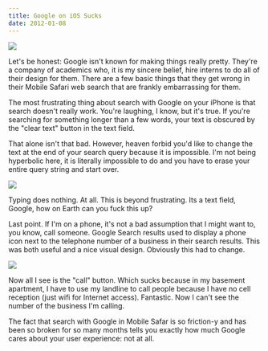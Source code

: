 ```yaml
---
title: Google on iOS Sucks
date: 2012-01-08
---
```



![](0183EA0B90D44155BA24D4F96382012C.png)

Let's be honest: Google isn't known for making things really pretty. They're a company of academics who, it is my sincere belief, hire interns to do all of their design for them. There are a few basic things that they get wrong in their Mobile Safari web search that are frankly&nbsp;embarrassing&nbsp;for them.

The most frustrating thing about search with Google on your iPhone is that search doesn't really work. You're laughing, I know, but it's true. If you're searching for something longer than a few words, your text is obscured by the "clear text" button in the text field.

That alone isn't that bad. However, heaven forbid you'd like to change the text at the end of your search query because it is impossible. I'm not being hyperbolic here, it is literally impossible to do and you have to erase your entire query string and start over.

![](AC6B5EB99DB74490AABB70EF36D18838.png)

Typing does nothing. At all. This is beyond frustrating. Its a text field, Google, how on Earth can you fuck this up?

Last point. If I'm on a phone, it's not a bad assumption that I might want to, you know, call someone. Google Search results used to display a phone icon next to the telephone number of a business in their search results. This was both useful and a nice visual design. Obviously this had to change.

![](4B76FE4BD53342F8A4669B4372D6EA3C.png)

Now all I see is the "call" button. Which sucks because in my basement apartment, I have to use my landline to call people because I have no cell reception (just wifi for Internet access). Fantastic. Now I can't see the number of the business I'm calling.

The fact that search with Google in Mobile Safar is so friction-y and has been so broken for so many months tells you exactly how much Google cares about your user experience: not at all.


  
